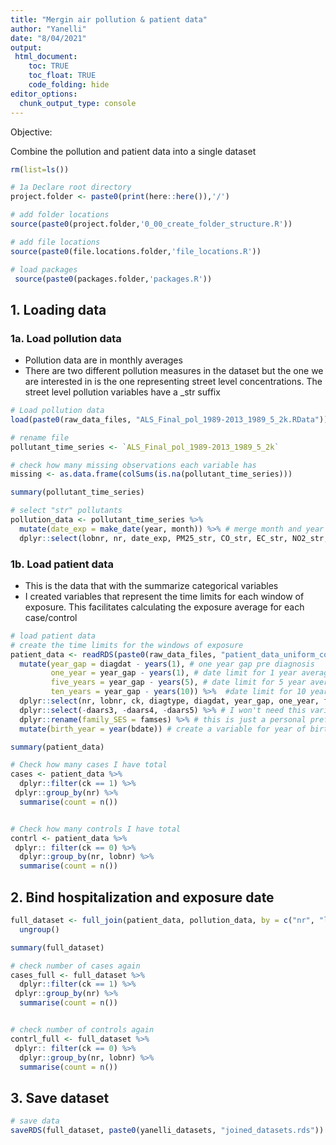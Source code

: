 ```yaml
---
title: "Mergin air pollution & patient data"
author: "Yanelli"
date: "8/04/2021"
output:
 html_document:
    toc: TRUE
    toc_float: TRUE
    code_folding: hide
editor_options: 
  chunk_output_type: console
---
```


Objective: 

Combine the pollution and patient data into a single dataset


```r

rm(list=ls())

# 1a Declare root directory
project.folder <- paste0(print(here::here()),'/')

# add folder locations
source(paste0(project.folder,'0_00_create_folder_structure.R'))

# add file locations
source(paste0(file.locations.folder,'file_locations.R'))

# load packages
 source(paste0(packages.folder,'packages.R'))

```

## 1. Loading data

### 1a. Load pollution data

- Pollution data are in monthly averages
- There are two different pollution measures in the dataset but the one we are interested in is the one representing street level concentrations. The street level pollution variables have a _str suffix 

```r

# Load pollution data
load(paste0(raw_data_files, "ALS_Final_pol_1989-2013_1989_5_2k.RData"))

# rename file
pollutant_time_series <- `ALS_Final_pol_1989-2013_1989_5_2k`

# check how many missing observations each variable has
missing <- as.data.frame(colSums(is.na(pollutant_time_series)))

summary(pollutant_time_series)

# select "str" pollutants
pollution_data <- pollutant_time_series %>%
  mutate(date_exp = make_date(year, month)) %>% # merge month and year of exposure into single variable
  dplyr::select(lobnr, nr, date_exp, PM25_str, CO_str, EC_str, NO2_str, NOX_str, O3_str, PM10_str) # select pollutants of interest

```

### 1b. Load patient data 

- This is the data that with the summarize categorical variables
- I created variables that represent the time limits for each window of exposure. This facilitates calculating the exposure average for each case/control 

```r
# load patient data
# create the time limits for the windows of exposure
patient_data <- readRDS(paste0(raw_data_files, "patient_data_uniform_complete.rds"), NULL) %>%
  mutate(year_gap = diagdat - years(1), # one year gap pre diagnosis
         one_year = year_gap - years(1), # date limit for 1 year average
         five_years = year_gap - years(5), # date limit for 5 year average
         ten_years = year_gap - years(10)) %>%  #date limit for 10 year average
  dplyr::select(nr, lobnr, ck, diagtype, diagdat, year_gap, one_year, five_years, ten_years, everything()) %>%   
  dplyr::select(-daars3, -daars4, -daars5) %>% # I won't need this variables
  dplyr::rename(family_SES = famses) %>% # this is just a personal preference in the naming style
  mutate(birth_year = year(bdate)) # create a variable for year of birth

summary(patient_data)

# Check how many cases I have total
cases <- patient_data %>%
  dplyr::filter(ck == 1) %>%
 dplyr::group_by(nr) %>%
  summarise(count = n())


# Check how many controls I have total
contrl <- patient_data %>%
 dplyr:: filter(ck == 0) %>%
  dplyr::group_by(nr, lobnr) %>%
  summarise(count = n())


```



## 2. Bind hospitalization and exposure date

```r

full_dataset <- full_join(patient_data, pollution_data, by = c("nr", "lobnr")) %>%
  ungroup()

summary(full_dataset)

# check number of cases again
cases_full <- full_dataset %>%
  dplyr::filter(ck == 1) %>%
 dplyr::group_by(nr) %>%
  summarise(count = n())


# check number of controls again
contrl_full <- full_dataset %>%
 dplyr:: filter(ck == 0) %>%
  dplyr::group_by(nr, lobnr) %>%
  summarise(count = n())

```

## 3. Save dataset 

```r
# save data
saveRDS(full_dataset, paste0(yanelli_datasets, "joined_datasets.rds")) #save file of hospitalizations and pollution joined dataset
```

